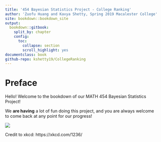 ```yaml
---
title: '454 Bayesian Statistics Project - College Ranking'
author: 'Zuofu Huang and Kavya Shetty, Spring 2019 Macalester College'
site: bookdown::bookdown_site
output: 
  bookdown::gitbook:
    split_by: chapter
    config:
      toc:
        collapse: section
        scroll_highlight: yes
documentclass: book  
github-repo: kshetty19/CollegeRanking
---
```

  
# Preface

Hello! Welcome to the bookdown of our MATH 454 Bayesian Statistics Project!

We **are having** a lot of fun doing this project, and you are always welcome to come back at any point for our progress!

![](StartingComic.png)


Credit to xkcd: https://xkcd.com/1236/


